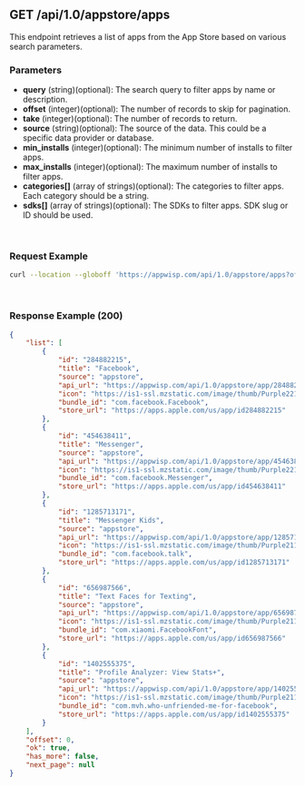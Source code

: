 ## GET /api/1.0/appstore/apps

This endpoint retrieves a list of apps from the App Store based on various search parameters.

### Parameters

- **query** (string)(optional): The search query to filter apps by name or description.
- **offset** (integer)(optional): The number of records to skip for pagination.
- **take** (integer)(optional): The number of records to return.
- **source** (string)(optional): The source of the data. This could be a specific data provider or database.
- **min_installs** (integer)(optional): The minimum number of installs to filter apps.
- **max_installs** (integer)(optional): The maximum number of installs to filter apps.
- **categories[]** (array of strings)(optional): The categories to filter apps. Each category should be a string.
- **sdks[]** (array of strings)(optional): The SDKs to filter apps. SDK slug or ID should be used.

&nbsp;

### Request Example
```bash
curl --location --globoff 'https://appwisp.com/api/1.0/appstore/apps?offset=0&take=30&min_installs=100000&query=facebook&categories[]=6005'
```

&nbsp;

### Response Example (200)

```json
{
    "list": [
        {
            "id": "284882215",
            "title": "Facebook",
            "source": "appstore",
            "api_url": "https://appwisp.com/api/1.0/appstore/app/284882215",
            "icon": "https://is1-ssl.mzstatic.com/image/thumb/Purple221/v4/55/ac/80/55ac808e-8c45-8656-deee-d9d2696bd1cb/Icon-Production-0-0-1x_U007emarketing-0-7-0-85-220.png/512x512bb.jpg",
            "bundle_id": "com.facebook.Facebook",
            "store_url": "https://apps.apple.com/us/app/id284882215"
        },
        {
            "id": "454638411",
            "title": "Messenger",
            "source": "appstore",
            "api_url": "https://appwisp.com/api/1.0/appstore/app/454638411",
            "icon": "https://is1-ssl.mzstatic.com/image/thumb/Purple221/v4/28/85/24/2885242b-5a47-cf4a-ed38-b5ab126554fd/AppIcon-0-0-1x_U007emarketing-0-7-0-0-sRGB-85-220.png/512x512bb.jpg",
            "bundle_id": "com.facebook.Messenger",
            "store_url": "https://apps.apple.com/us/app/id454638411"
        },
        {
            "id": "1285713171",
            "title": "Messenger Kids",
            "source": "appstore",
            "api_url": "https://appwisp.com/api/1.0/appstore/app/1285713171",
            "icon": "https://is1-ssl.mzstatic.com/image/thumb/Purple211/v4/1e/46/12/1e4612fc-74cd-8636-6f2d-7e25fdb3331f/icon-0-0-1x_U007emarketing-0-7-0-85-220.png/512x512bb.jpg",
            "bundle_id": "com.facebook.talk",
            "store_url": "https://apps.apple.com/us/app/id1285713171"
        },
        {
            "id": "656987566",
            "title": "Text Faces for Texting",
            "source": "appstore",
            "api_url": "https://appwisp.com/api/1.0/appstore/app/656987566",
            "icon": "https://is1-ssl.mzstatic.com/image/thumb/Purple211/v4/11/83/ef/1183efd3-1115-68de-853c-86e3babf6c41/AppIcon-0-0-1x_U007emarketing-0-4-85-220.png/512x512bb.jpg",
            "bundle_id": "com.xiaomi.FacebookFont",
            "store_url": "https://apps.apple.com/us/app/id656987566"
        },
        {
            "id": "1402555375",
            "title": "Profile Analyzer: View Stats+",
            "source": "appstore",
            "api_url": "https://appwisp.com/api/1.0/appstore/app/1402555375",
            "icon": "https://is1-ssl.mzstatic.com/image/thumb/Purple211/v4/1c/a7/ac/1ca7ac1e-2d63-fb8c-a895-a242c0eeef36/AppIcon-0-0-1x_U007emarketing-0-7-0-85-220.png/512x512bb.jpg",
            "bundle_id": "com.mvh.who-unfriended-me-for-facebook",
            "store_url": "https://apps.apple.com/us/app/id1402555375"
        }
    ],
    "offset": 0,
    "ok": true,
    "has_more": false,
    "next_page": null
}
```